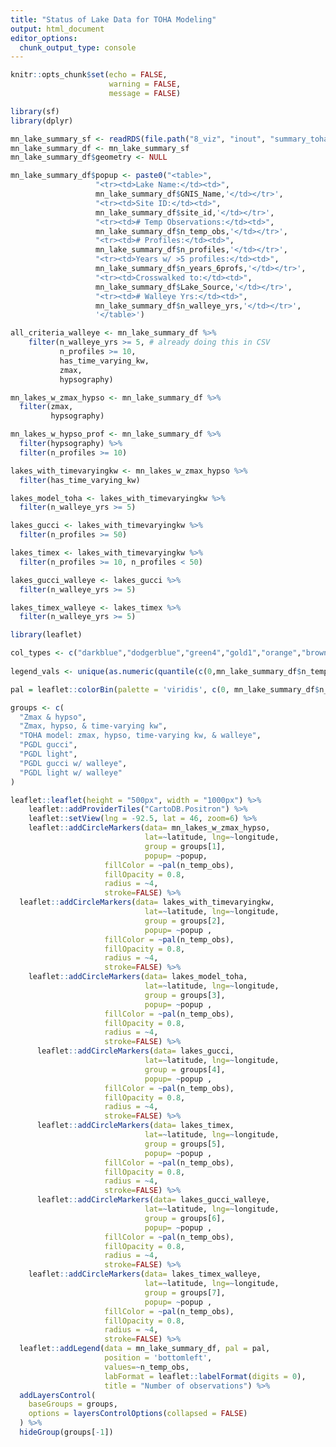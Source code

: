 ```yaml
---
title: "Status of Lake Data for TOHA Modeling"
output: html_document
editor_options: 
  chunk_output_type: console
---
```


```r
knitr::opts_chunk$set(echo = FALSE,
                      warning = FALSE,
                      message = FALSE)
```

```r
library(sf)
library(dplyr)

mn_lake_summary_sf <- readRDS(file.path("8_viz", "inout", "summary_toha_sf.rds"))
mn_lake_summary_df <- mn_lake_summary_sf
mn_lake_summary_df$geometry <- NULL

mn_lake_summary_df$popup <- paste0("<table>",
                   "<tr><td>Lake Name:</td><td>",
                   mn_lake_summary_df$GNIS_Name,'</td></tr>',
                   "<tr><td>Site ID:</td><td>",
                   mn_lake_summary_df$site_id,'</td></tr>',
                   "<tr><td># Temp Observations:</td><td>",
                   mn_lake_summary_df$n_temp_obs,'</td></tr>',
                   "<tr><td># Profiles:</td><td>",
                   mn_lake_summary_df$n_profiles,'</td></tr>',
                   "<tr><td>Years w/ >5 profiles:</td><td>",
                   mn_lake_summary_df$n_years_6profs,'</td></tr>',
                   "<tr><td>Crosswalked to:</td><td>",
                   mn_lake_summary_df$Lake_Source,'</td></tr>',
                   "<tr><td># Walleye Yrs:</td><td>",
                   mn_lake_summary_df$n_walleye_yrs,'</td></tr>',
                   '</table>')

all_criteria_walleye <- mn_lake_summary_df %>%
    filter(n_walleye_yrs >= 5, # already doing this in CSV
           n_profiles >= 10,
           has_time_varying_kw,
           zmax,
           hypsography)

mn_lakes_w_zmax_hypso <- mn_lake_summary_df %>%
  filter(zmax,
         hypsography)

mn_lakes_w_hypso_prof <- mn_lake_summary_df %>%
  filter(hypsography) %>%
  filter(n_profiles >= 10)

lakes_with_timevaryingkw <- mn_lakes_w_zmax_hypso %>%
  filter(has_time_varying_kw)

lakes_model_toha <- lakes_with_timevaryingkw %>%
  filter(n_walleye_yrs >= 5)

lakes_gucci <- lakes_with_timevaryingkw %>%
  filter(n_profiles >= 50)

lakes_timex <- lakes_with_timevaryingkw %>%
  filter(n_profiles >= 10, n_profiles < 50)

lakes_gucci_walleye <- lakes_gucci %>%
  filter(n_walleye_yrs >= 5)

lakes_timex_walleye <- lakes_timex %>%
  filter(n_walleye_yrs >= 5)
```

```r
library(leaflet)

col_types <- c("darkblue","dodgerblue","green4","gold1","orange","brown","red")
  
legend_vals <- unique(as.numeric(quantile(c(0,mn_lake_summary_df$n_temp_obs), probs=c(0,0.1,0.5,0.9,.99,1), na.rm=TRUE)))

pal = leaflet::colorBin(palette = 'viridis', c(0, mn_lake_summary_df$n_temp_obs), bins = legend_vals, na.color = 'red', reverse = TRUE)

groups <- c(
  "Zmax & hypso",
  "Zmax, hypso, & time-varying kw",
  "TOHA model: zmax, hypso, time-varying kw, & walleye",
  "PGDL gucci",
  "PGDL light",
  "PGDL gucci w/ walleye",
  "PGDL light w/ walleye"
)

leaflet::leaflet(height = "500px", width = "1000px") %>%
    leaflet::addProviderTiles("CartoDB.Positron") %>%
    leaflet::setView(lng = -92.5, lat = 46, zoom=6) %>%
    leaflet::addCircleMarkers(data= mn_lakes_w_zmax_hypso,
                              lat=~latitude, lng=~longitude, 
                              group = groups[1],
                              popup= ~popup,
                     fillColor = ~pal(n_temp_obs),
                     fillOpacity = 0.8,
                     radius = ~4,
                     stroke=FALSE) %>%
  leaflet::addCircleMarkers(data= lakes_with_timevaryingkw,
                              lat=~latitude, lng=~longitude, 
                              group = groups[2],
                              popup= ~popup ,
                     fillColor = ~pal(n_temp_obs),
                     fillOpacity = 0.8,
                     radius = ~4,
                     stroke=FALSE) %>%
    leaflet::addCircleMarkers(data= lakes_model_toha,
                              lat=~latitude, lng=~longitude, 
                              group = groups[3],
                              popup= ~popup ,
                     fillColor = ~pal(n_temp_obs),
                     fillOpacity = 0.8,
                     radius = ~4,
                     stroke=FALSE) %>%
      leaflet::addCircleMarkers(data= lakes_gucci,
                              lat=~latitude, lng=~longitude, 
                              group = groups[4],
                              popup= ~popup ,
                     fillColor = ~pal(n_temp_obs),
                     fillOpacity = 0.8,
                     radius = ~4,
                     stroke=FALSE) %>%
      leaflet::addCircleMarkers(data= lakes_timex,
                              lat=~latitude, lng=~longitude, 
                              group = groups[5],
                              popup= ~popup ,
                     fillColor = ~pal(n_temp_obs),
                     fillOpacity = 0.8,
                     radius = ~4,
                     stroke=FALSE) %>%
      leaflet::addCircleMarkers(data= lakes_gucci_walleye,
                              lat=~latitude, lng=~longitude, 
                              group = groups[6],
                              popup= ~popup ,
                     fillColor = ~pal(n_temp_obs),
                     fillOpacity = 0.8,
                     radius = ~4,
                     stroke=FALSE) %>%
    leaflet::addCircleMarkers(data= lakes_timex_walleye,
                              lat=~latitude, lng=~longitude, 
                              group = groups[7],
                              popup= ~popup ,
                     fillColor = ~pal(n_temp_obs),
                     fillOpacity = 0.8,
                     radius = ~4,
                     stroke=FALSE) %>%
  leaflet::addLegend(data = mn_lake_summary_df, pal = pal,
                     position = 'bottomleft',
                     values=~n_temp_obs,
                     labFormat = leaflet::labelFormat(digits = 0),
                     title = "Number of observations") %>%
  addLayersControl(
    baseGroups = groups,
    options = layersControlOptions(collapsed = FALSE)
  ) %>% 
  hideGroup(groups[-1])


```
